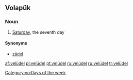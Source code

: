 ==Volapük==

===Noun===
{{head|vo|noun}}

# {{context|archaic|lang=vo}} [[Saturday]], the seventh day

====Synonyms====
* [[zädel]]

[[Category:vo:Days of the week]]

[[af:velüdel]]
[[pl:velüdel]]
[[pt:velüdel]]
[[ro:velüdel]]
[[ru:velüdel]]
[[tr:velüdel]]